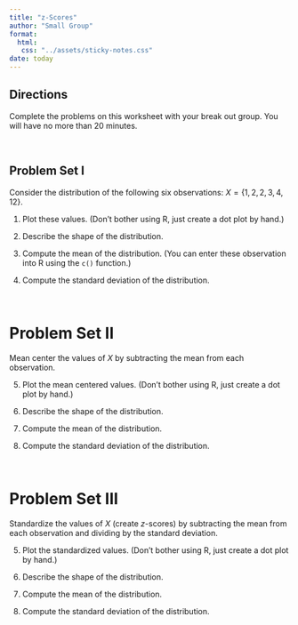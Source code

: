 ```yaml
---
title: "z-Scores"
author: "Small Group"
format:
  html:
   css: "../assets/sticky-notes.css"
date: today
---
```


<!-- <script type="text/javascript" async -->
<!--   src="https://cdnjs.cloudflare.com/ajax/libs/mathjax/2.7.5/MathJax.js?config=TeX-MML-AM_CHTML"> -->
<!-- </script> -->

## Directions

Complete the problems on this worksheet with your break out group. You will have no more than 20 minutes.

<br />


## Problem Set I

Consider the distribution of the following six observations: $X = \{1, 2, 2,3,4,12\}$.


1. Plot these values. (Don't bother using R, just create a dot plot by hand.) 

2. Describe the shape of the distribution.

3. Compute the mean of the distribution. (You can enter these observation into R using the `c()` function.)

4. Compute the standard deviation of the distribution.

<br />


# Problem Set II

Mean center the values of $X$ by subtracting the mean from each observation.


5. Plot the mean centered values. (Don't bother using R, just create a dot plot by hand.)

6. Describe the shape of the distribution.

7. Compute the mean of the distribution.

8. Compute the standard deviation of the distribution.

<br />


# Problem Set III

Standardize the values of $X$ (create $z$-scores) by subtracting the mean from each observation and dividing by the standard deviation.

5. Plot the standardized values. (Don't bother using R, just create a dot plot by hand.)

6. Describe the shape of the distribution.

7. Compute the mean of the distribution.

8. Compute the standard deviation of the distribution.


<br />

